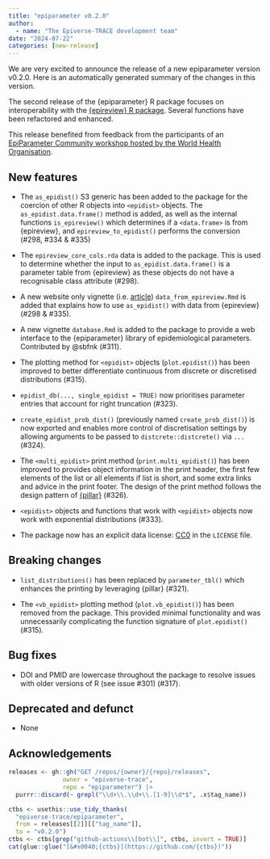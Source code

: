 ```yaml
---
title: "epiparameter v0.2.0"
author:
  - name: "The Epiverse-TRACE development team"
date: "2024-07-22"
categories: [new-release]
---
```


We are very excited to announce the release of a new epiparameter version v0.2.0.
Here is an automatically generated summary of the changes in this version.

The second release of the {epiparameter} R package focuses on interoperability with the [{epireview} R package](https://mrc-ide.github.io/epireview/). Several functions have been refactored and enhanced.

This release benefited from feedback from the participants of an [EpiParameter Community workshop hosted by the World Health Organisation](https://who-collaboratory.github.io/collaboratory-epiparameter-community/#/pages/news).

## New features

* The `as_epidist()` S3 generic has been added to the package for the coercion of other R objects into `<epidist>` objects. The `as_epidist.data.frame()` method is added, as well as the internal functions `is_epireview()` which determines if a `<data.frame>` is from {epireview}, and `epireview_to_epidist()` performs the conversion  (#298, #334 & #335)

* The `epireview_core_cols.rda` data is added to the package. This is used to determine whether the input to `as_epidist.data.frame()` is a parameter table from {epireview} as these objects do not have a recognisable class attribute (#298).

* A new website only vignette (i.e. [article](https://r-pkgs.org/vignettes.html#sec-vignettes-article)) `data_from_epireview.Rmd` is added that explains how to use `as_epidist()` with data from {epireview} (#298 & #335).

* A new vignette `database.Rmd` is added to the package to provide a web interface to the {epiparameter} library of epidemiological parameters. Contributed by @sbfnk (#311).

* The plotting method for `<epidist>` objects (`plot.epidist()`) has been improved to better differentiate continuous from discrete or discretised distributions (#315).

* `epidist_db(..., single_epidist = TRUE)` now prioritises parameter entries that account for right truncation (#323).

* `create_epidist_prob_dist()` (previously named `create_prob_dist()`) is now exported and enables more control of discretisation settings by allowing arguments to be passed to `distcrete::distcrete()` via `...` (#324).

* The `<multi_epidist>` print method (`print.multi_epidist()`) has been improved to provides object information in the print header, the first few elements of the list or all elements if list is short, and some extra links and advice in the print footer. The design of the print method follows the design pattern of [{pillar}](https://pillar.r-lib.org/index.html) (#326).

* `<epidist>` objects and functions that work with `<epidist>` objects now work with exponential distributions (#333).

* The package now has an explicit data license: [CC0](https://creativecommons.org/publicdomain/zero/1.0/legalcode.txt) in the `LICENSE` file.

## Breaking changes

* `list_distributions()` has been replaced by `parameter_tbl()` which enhances the printing by leveraging {pillar} (#321).

* The `<vb_epidist>` plotting method (`plot.vb_epidist()`) has been removed from the package. This provided minimal functionality and was unnecessarily complicating the function signature of `plot.epidist()` (#315).

## Bug fixes

* DOI and PMID are lowercase throughout the package to resolve issues with older versions of R (see issue #301) (#317).

## Deprecated and defunct

* None

## Acknowledgements

```r
releases <- gh::gh("GET /repos/{owner}/{repo}/releases", 
               owner = "epiverse-trace",
               repo = "epiparameter") |>
  purrr::discard(~ grepl("\\d+\\.\\d+\\.[1-9]\\d*$", .x$tag_name))

ctbs <- usethis::use_tidy_thanks(
  "epiverse-trace/epiparameter", 
  from = releases[[2]][["tag_name"]], 
  to = "v0.2.0")
ctbs <- ctbs[grep("github-actions\\[bot\\]", ctbs, invert = TRUE)]
cat(glue::glue("[&#x0040;{ctbs}](https://github.com/{ctbs})"))
```
